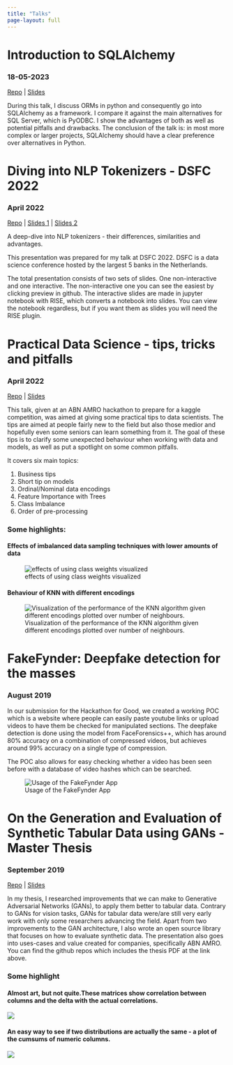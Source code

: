 ```yaml
---
title: "Talks"
page-layout: full
---
```


# Introduction to SQLAlchemy
### 18-05-2023
[Repo](https://github.com/Baukebrenninkmeijer/sqlalchemy-introduction) | [Slides]((https://refined-github-html-preview.kidonng.workers.dev/Baukebrenninkmeijer/sqlalchemy-introduction/raw/main/presentation.html))

During this talk, I discuss ORMs in python and consequently go into SQLAlchemy as a framework. I compare it against the main alternatives for SQL Server, which is PyODBC.
I show the advantages of both as well as potential pitfalls and drawbacks.
The conclusion of the talk is: in most more complex or larger projects, SQLAlchemy should have a clear preference over alternatives in Python.

# Diving into NLP Tokenizers - DSFC 2022
### April 2022

[Repo](https://github.com/Baukebrenninkmeijer/diving-into-nlp-tokenizers-dsfc-2022) | [Slides 1](https://refined-github-html-preview.kidonng.workers.dev/Baukebrenninkmeijer/diving-into-nlp-tokenizers-dsfc-2022/raw/main/presentation.html) | [Slides 2](https://github.com/Baukebrenninkmeijer/diving-into-nlp-tokenizers-dsfc-2022/blob/main/interactive_slides.ipynb)

A deep-dive into NLP tokenizers - their differences, similarities and advantages.

This presentation was prepared for my talk at DSFC 2022. DSFC is a data science conference hosted by the largest 5 banks in the Netherlands.

The total presentation consists of two sets of slides. One non-interactive and one interactive. The non-interactive one you can see the easiest by clicking preview in github. The interactive slides are made in jupyter notebook with RISE, which converts a notebook into slides. You can view the notebook regardless, but if you want them as slides you will need the RISE plugin.

# Practical Data Science - tips, tricks and pitfalls
### April 2022

[Repo](https://github.com/Baukebrenninkmeijer/practical-data-science) | [Slides](https://refined-github-html-preview.kidonng.workers.dev/Baukebrenninkmeijer/practical-data-science/raw/main/practical_data_science.html)

This talk, given at an ABN AMRO hackathon to prepare for a kaggle competition, was aimed at giving some practical tips to data scientists. The tips are aimed at people fairly new to the field but also those medior and hopefully even some seniors can learn something from it. The goal of these tips is to clarify some unexpected behaviour when working with data and models, as well as put a spotlight on some common pitfalls.

It covers six main topics:

1. Business tips
2. Short tip on models
3. Ordinal/Nominal data encodings
4. Feature Importance with Trees
5. Class Imbalance
6. Order of pre-processing

### Some highlights:

#### Effects of imbalanced data sampling techniques with lower amounts of data
![effects of using class weights visualized](https://github.com/Baukebrenninkmeijer/practical-data-science/blob/210d9ff091199daa8b6f7495de7e7dc98d2b2c2c/images/class_weights_results.png?raw=true)

#### Behaviour of KNN with different encodings
![Visualization of the performance of the KNN algorithm given different encodings plotted over number of neighbours.](https://raw.githubusercontent.com/Baukebrenninkmeijer/practical-data-science/210d9ff091199daa8b6f7495de7e7dc98d2b2c2c/images/knn_dummies_performance_over_n_neigbors.png?raw=true)


# FakeFynder: Deepfake detection for the masses
### August 2019

In our submission for the Hackathon for Good, we created a working POC which is a website where people can easily paste youtube links or upload videos to have them be checked for manipulated sections. The deepfake detection is done using the model from FaceForensics++, which has around 80% accuracy on a combination of compressed videos, but achieves around 99% accuracy on a single type of compression.

The POC also allows for easy checking whether a video has been seen before with a database of video hashes which can be searched.

![Usage of the FakeFynder App](https://github.com/Baukebrenninkmeijer/FakeFynder-Hackathon-for-Good-2019/blob/master/images/website_usage.gif?raw=true)

# On the Generation and Evaluation of Synthetic Tabular Data using GANs - Master Thesis
### September 2019

[Repo](https://github.com/Baukebrenninkmeijer/On-the-Generation-and-Evaluation-of-Synthetic-Tabular-Data-using-GANs) | [Slides](https://docs.google.com/viewer?url=https://github.com/Baukebrenninkmeijer/On-the-Generation-and-Evaluation-of-Synthetic-Tabular-Data-using-GANs/blob/94abf372ab5f53a70a4da8e0f311f0583fea4d51/Presentation%20-%20On%20the%20Generation%20and%20Evaluation%20of%20Synthetic%20Data.pptx.pdf?raw=true)

In my thesis, I researched improvements that we can make to Generative Adversarial Networks (GANs), to apply them better to tabular data. Contrary to GANs for vision tasks, GANs for tabular data were/are still very early work with only some researchers advancing the field. Apart from two improvements to the GAN architecture, I also wrote an open source library that focuses on how to evaluate synthetic data. The presentation also goes into uses-cases and value created for companies, specifically ABN AMRO. You can find the github repos which includes the thesis PDF at the link above.

### Some highlight
#### Almost art, but not quite.These matrices show correlation between columns and the delta with the actual correlations.
![](https://github.com/Baukebrenninkmeijer/On-the-Generation-and-Evaluation-of-Synthetic-Tabular-Data-using-GANs/blob/master/report_images/results/census_correlation.png?raw=true)

#### An easy way to see if two distributions are actually the same - a plot of the cumsums of numeric columns.
![](https://github.com/Baukebrenninkmeijer/On-the-Generation-and-Evaluation-of-Synthetic-Tabular-Data-using-GANs/blob/master/report_images/results/column_distributions_berka_tgan.png?raw=true)

